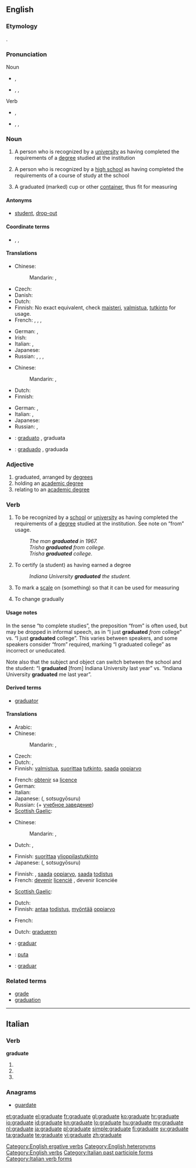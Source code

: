==English==
{{wikipedia}}

===Etymology===
{{etyl|la}} {{term|gradus||step|lang=la}}.

===Pronunciation===
; Noun
* {{a|UK}} {{IPA|/ˈɡrædjuət/}}, {{SAMPA|/"gr{dju@t/}}
* {{a|US}} {{enPR|grăjʹo͞o-ĭt}}, {{IPA|/ˈɡrædʒuɪt/}}, {{SAMPA|/"gr{dZuIt/}}
; Verb
* {{a|UK}} {{IPA|/ˈɡrædjueɪt/}}, {{SAMPA|/"gr{djueIt/}}
* {{a|US}} {{enPR|grăjʹo͞o-āt}}, {{IPA|/ˈɡrædʒueɪt/}}, {{SAMPA|/"gr{dZueIt/}}

===Noun===
{{en-noun}}

# A person who is recognized by a [[university]] as having completed the requirements of a [[degree]] studied at the institution
# {{US}} A person who is recognized by a [[high school]] as having completed the requirements of a course of study at the school
# A graduated (marked) cup or other [[container]], thus fit for measuring

====Antonyms====
* {{sense|person recognized for having finished studies}} [[student]],<!-- not yet finished --> [[drop-out]]<!-- left without finishing -->

====Coordinate terms====
* {{sense|person recognized by school}} {{l|en|graduand}}, {{l|en|undergraduate}}, {{l|en|postgraduate}}

====Translations====
{{trans-top|from a university}}
* Chinese:
*: Mandarin: {{t|cmn|畢業生|sc=Hani}}, {{t|cmn|毕业生|tr=bìyèshēng|sc=Hani}}
* Czech: {{t+|cs|absolvent|m}}
* Danish: {{t+|da|akademiker}}
* Dutch: {{t-|nl|afgestudeerde|m}}
* Finnish: No exact equivalent, check [[maisteri]], [[valmistua]], [[tutkinto]] for usage.
* French: {{t+|fr|licencié|m}}, {{t+|fr|licenciée|f}}, {{t+|fr|diplômé|m}}, {{t+|fr|diplômée|f}}
{{trans-mid}}
* German: {{t|de|Graduierter|m}}, {{t|de|Graduierte|f}}
* Irish: {{t-|ga|céimí|m|xs=Irish}}
* Italian: {{t+|it|laureato|m}}, {{t+|it|laureata|f}}
* Japanese: {{t|ja|卒業生|tr=そつぎょうせい, sotsugyōsei}}
* Russian: {{t+|ru|выпускник|m|tr=vypuskník}}, {{t|ru|выпускница|f|tr=vypuskníca}}, {{t|ru|дипломант|m|tr=diplománt}}, {{t|ru|дипломантка|f|tr=diplomántka}}
{{trans-bottom}}

{{trans-top|US: from a high school}}
* Chinese:
*: Mandarin: {{t|cmn|畢業生|sc=Hani}}, {{t|cmn|毕业生|tr=bìyèshēng|sc=Hani}}
* Dutch: {{t+|nl|abituriënt|m}}
* Finnish: {{t+|fi|ylioppilas}}
{{trans-mid}}
* German: {{t+|de|Absolvent|m}}, {{t+|de|Absolventin|f}}
* Italian: {{t-|it|diplomato|m}}, {{t-|it|diplomata|f}}
* Japanese: {{t|ja|卒業生|tr=そつぎょうせい, sotsugyōsei}}
* Russian: {{t+|ru|выпускник|m|tr=vypuskník}}, {{t|ru|выпускница|f|tr=vypuskníca}}
{{trans-bottom}}

{{checktrans-top}}
* {{ttbc|ia}}: [[graduato]] {{m}}, graduata {{f}}
* {{ttbc|es}}: [[graduado]] {{m}}, graduada {{f}}
{{trans-bottom}}

===Adjective===
{{en-adj}}

# graduated, arranged by [[degrees]]
# holding an [[academic degree]]
# relating to an [[academic degree]]

===Verb===
{{en-verb|graduat|ing}}

# {{intransitive|ergative}} To be recognized by a [[school]] or [[university]] as having completed the requirements of a [[degree]] studied at the institution. See note on “from” usage.
#: ''The man '''graduated''' in 1967.''
#: ''Trisha '''graduated''' from college.''
#: ''Trisha '''graduated''' college.''
# {{transitive}} To certify (a student) as having earned a degree
#: ''Indiana University '''graduated''' the student.''
# {{transitive}} To mark a [[scale]] on (something) so that it can be used for measuring
# {{intransitive}} To change gradually

====Usage notes====
In the sense “to complete studies”, the preposition “from” is often used, but may be dropped in informal speech, as in “I just '''graduated''' ''from'' college” vs. {{qualifier|informal}} “I just '''graduated''' college”. This varies between speakers, and some speakers consider “from” required, marking “I graduated college” as incorrect or uneducated.

Note also that the subject and object can switch between the school and the student: “I '''graduated''' [from] Indiana University last year” vs. “Indiana University '''graduated''' me last year”.

====Derived terms====
* [[graduator]]

====Translations====
{{trans-top|to be recognized by a university as having completed the requirements of a degree}}
* Arabic: {{t|ar|درج|tr=darraja}}
* Chinese:
*: Mandarin: {{t-|cmn|畢業|sc=Hani}},  {{t-|cmn|毕业|tr=bìyè|sc=Hani}}
* Czech: {{t-|cs|promovat}}
* Dutch: {{t-|nl|promoveren}}, {{t+|nl|afstuderen}}
* Finnish: [[valmistua]], [[suorittaa]] [[tutkinto]], [[saada]] [[oppiarvo]]
{{trans-mid}}
* French: [[obtenir]] sa [[licence#French|licence]]
* German: {{t+|de|absolvieren}}
* Italian: {{t-|it|laurearsi}}
* Japanese: {{Jpan|[[卒業する]]}} ({{Jpan|[[そつぎょうする]]}}, sotsugyōsuru)
* Russian: {{t+|ru|окончить|tr=okónčit'}} (+ [[учебное заведение]])
* [[Scottish Gaelic]]: {{t|gd|ceumnaich}}
{{trans-bottom}}

{{trans-top|US: to be recognized by a high school as having completed the requirements of a course of study}}
* Chinese:
*: Mandarin: {{t-|cmn|畢業|sc=Hani}},  {{t-|cmn|毕业|tr=bìyè|sc=Hani}}
* Dutch: {{t-|nl|promoveren}}, {{t+|nl|afstuderen}}
{{trans-mid}}
* Finnish: [[suorittaa]] [[ylioppilastutkinto]]
* Japanese: {{Jpan|[[卒業する]]}} ({{Jpan|[[そつぎょうする]]}}, sotsugyōsuru)
{{trans-bottom}}

{{trans-top|to become a graduate at a ceremony}}
* Finnish: {{t|fi|valmistua}}, [[saada]] [[oppiarvo]], [[saada]] [[todistus]]
* French: [[devenir]] [[licencié]] {{m}}, devenir licenciée {{f}}
{{trans-mid}}
* [[Scottish Gaelic]]: {{t|gd|ceumnaich}}
{{trans-bottom}}

{{trans-top|transitive: to certify (a student) as having earned a degree}}
* Dutch: {{t-|nl|promoveren}}
* Finnish: [[antaa]] [[todistus]], [[myöntää]] [[oppiarvo]]
{{trans-mid}}
* French: {{t|fr|diplômer}}
{{trans-bottom}}

{{trans-top|to mark a scale on (something) so it can be used for measuring}}
* Dutch: [[gradueren]]
{{trans-mid}}
{{trans-bottom}}

{{checktrans-top}}
* {{ttbc|ia}}: [[graduar]]
* {{ttbc|mi}}: [[puta#Maori|puta]]
* {{ttbc|es}}: [[graduar]]
{{trans-bottom}}

===Related terms===
* [[grade]]
* [[graduation]]

[[Category:English ergative verbs]]
[[Category:English heteronyms]]
[[Category:English verbs]]

----

==Italian==

===Verb===
'''graduate'''

# {{form of|[[second-person|Second-person]] [[plural]] [[present tense]]|graduare|lang=it}}
# {{conjugation of|graduare||2|p|imp|lang=it}}
# {{form of|[[feminine|Feminine]] plural|graduato}}

===Anagrams===
* {{alphagram|aadegrtu}} [[guardate#Italian|guardate]]

[[Category:Italian past participle forms]]
[[Category:Italian verb forms]]

[[et:graduate]]
[[el:graduate]]
[[fr:graduate]]
[[gl:graduate]]
[[ko:graduate]]
[[hr:graduate]]
[[io:graduate]]
[[id:graduate]]
[[kn:graduate]]
[[lo:graduate]]
[[hu:graduate]]
[[my:graduate]]
[[nl:graduate]]
[[ja:graduate]]
[[pl:graduate]]
[[simple:graduate]]
[[fi:graduate]]
[[sv:graduate]]
[[ta:graduate]]
[[te:graduate]]
[[vi:graduate]]
[[zh:graduate]]